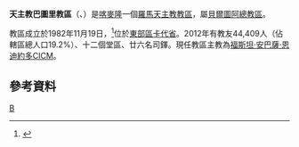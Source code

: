 {{Infobox Roman Catholic diocese
|Roman Catholic Diocese of = 天主教巴圖里教區
|Latin name of diocese =Dioecesis Baturiensis
|image = 
|caption =
|location = [[喀麥隆|喀麥隆]]
|territory =東部區卡代省
|population =44,409
|rite = 拉丁禮
|patron = 
|province = 貝爾圖阿
|established = 1994年
|cathedral =聖母主教座堂
|副主教座堂 =
|leadership = 主教
|website =
|教宗 = 
|metropolitan = 福斯坦·安巴薩·恩迪約多
|ordinary = 
|coadjutor bishop =
|emeritus = 
}}

'''天主教巴圖里教區'''（{{lang-la|Dioecesis Baturiensis}}、{{lang-fr|Diocèse de Batouri}}）是[[喀麥隆|喀麥隆]]一個[[羅馬天主教|羅馬天主教]][[教區|教區]]，屬[[天主教貝爾圖阿總教區|貝爾圖阿總教區]]。

教區成立於1982年11月19日，<ref>{{Cite web |url=http://www.vatican.va/holy_father/john_paul_ii/apost_constitutions/documents/hf_jp-ii_apc_19940203_baturiensis_lt.html |title=成立教區的宗座憲令 |access-date=2014-02-01 |archive-date=2014-05-17 |archive-url=https://web.archive.org/web/20140517001746/http://www.vatican.va/holy_father/john_paul_ii/apost_constitutions/documents/hf_jp-ii_apc_19940203_baturiensis_lt.html |dead-url=no }}</ref>位於[[東部區_(喀麥隆)|東部區]][[卡代省|卡代省]]。2012年有教友44,409人（佔轄區總人口19.2%）、十二個堂區、廿六名司鐸。現任教區主教為[[福斯坦·安巴薩·恩迪約多|福斯坦·安巴薩·恩迪約多]][[聖母聖心會|CICM]]。

==參考資料==
{{reflist}}
{{喀麥隆天主教教區}}
[[Category:喀麥隆天主教教區|B]]